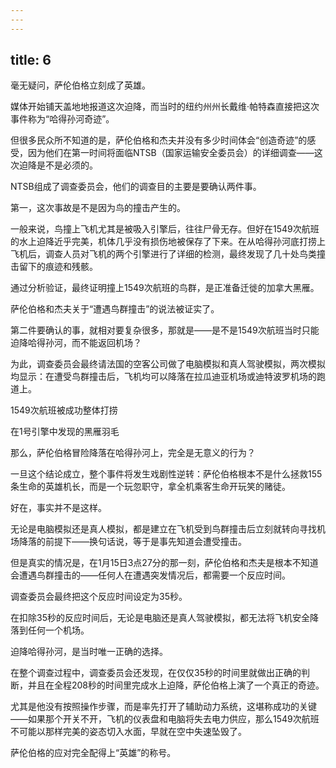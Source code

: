 ```yaml
---
---
---
```

title: 6
---



毫无疑问，萨伦伯格立刻成了英雄。

媒体开始铺天盖地地报道这次迫降，而当时的纽约州州长戴维·帕特森直接把这次事件称为“哈得孙河奇迹”。

但很多民众所不知道的是，萨伦伯格和杰夫并没有多少时间体会“创造奇迹”的感受，因为他们在第一时间将面临NTSB（国家运输安全委员会）的详细调查——这次迫降是不是必须的。

NTSB组成了调查委员会，他们的调查目的主要是要确认两件事。

第一，这次事故是不是因为鸟的撞击产生的。

一般来说，鸟撞上飞机尤其是被吸入引擎后，往往尸骨无存。但好在1549次航班的水上迫降近乎完美，机体几乎没有损伤地被保存了下来。在从哈得孙河底打捞上飞机后，调查人员对飞机的两个引擎进行了详细的检测，最终发现了几十处鸟类撞击留下的痕迹和残骸。

通过分析验证，最终证明撞上1549次航班的鸟群，是正准备迁徙的加拿大黑雁。

萨伦伯格和杰夫关于“遭遇鸟群撞击”的说法被证实了。

第二件要确认的事，就相对要复杂很多，那就是——是不是1549次航班当时只能迫降哈得孙河，而不能返回机场？

为此，调查委员会最终请法国的空客公司做了电脑模拟和真人驾驶模拟，两次模拟均显示：在遭受鸟群撞击后，飞机均可以降落在拉瓜迪亚机场或迪特波罗机场的跑道上。

1549次航班被成功整体打捞



在1号引擎中发现的黑雁羽毛



那么，萨伦伯格冒险降落在哈得孙河上，完全是无意义的行为？

一旦这个结论成立，整个事件将发生戏剧性逆转：萨伦伯格根本不是什么拯救155条生命的英雄机长，而是一个玩忽职守，拿全机乘客生命开玩笑的赌徒。

好在，事实并不是这样。

无论是电脑模拟还是真人模拟，都是建立在飞机受到鸟群撞击后立刻就转向寻找机场降落的前提下——换句话说，等于是事先知道会遭受撞击。

但是真实的情况是，在1月15日3点27分的那一刻，萨伦伯格和杰夫是根本不知道会遭遇鸟群撞击的——任何人在遭遇突发情况后，都需要一个反应时间。

调查委员会最终把这个反应时间设定为35秒。

在扣除35秒的反应时间后，无论是电脑还是真人驾驶模拟，都无法将飞机安全降落到任何一个机场。

迫降哈得孙河，是当时唯一正确的选择。

在整个调查过程中，调查委员会还发现，在仅仅35秒的时间里就做出正确的判断，并且在全程208秒的时间里完成水上迫降，萨伦伯格上演了一个真正的奇迹。

尤其是他没有按照操作步骤，而是率先打开了辅助动力系统，这堪称成功的关键——如果那个开关不开，飞机的仪表盘和电脑将失去电力供应，那么1549次航班不可能以那样完美的姿态切入水面，早就在空中失速坠毁了。

萨伦伯格的应对完全配得上“英雄”的称号。
